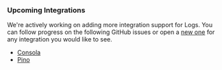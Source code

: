 ### Upcoming Integrations

We're actively working on adding more integration support for Logs. You can follow progress on the following GitHub issues or open a [new one](https://github.com/getsentry/sentry-javascript/issues/new/choose) for any integration you would like to see.

- [Consola](https://github.com/getsentry/sentry-javascript/issues/16659)
- [Pino](https://github.com/getsentry/sentry-javascript/issues/15952)